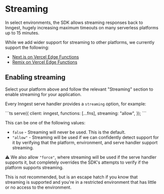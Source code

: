 
# Streaming

In select environments, the SDK allows streaming responses back to Inngest, hugely increasing maximum timeouts on many serverless platforms up to 15 minutes.

While we add wider support for streaming to other platforms, we currently support the following:

- [Next.js on Vercel Edge Functions](/docs/sdk/serve#framework-next-js)
- [Remix on Vercel Edge Functions](/docs/sdk/serve#framework-remix)

## Enabling streaming

Select your platform above and follow the relevant "Streaming" section to enable streaming for your application.

Every Inngest serve handler provides a `streaming` option, for example:

<CodeGroup>
```ts
serve({
  client: inngest,
  functions: [...fns],
  streaming: "allow",
});
```
</CodeGroup>

This can be one of the following values:

- `false` - Streaming will never be used. This is the default.
- `"allow"` - Streaming will be used if we can confidently detect support for it by verifying that the platform, environment, and serve handler support streaming.

<Callout>

⚠️ We also allow `"force"`, where streaming will be used if the serve handler supports it, but completely overrides the SDK's attempts to verify if the platform supports streaming.

This is not recommended, but is an escape hatch if you know that streaming is supported and you're in a restricted environment that has little or no access to the environment.

</Callout>
